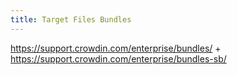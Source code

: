 ```yaml
---
title: Target Files Bundles
---
```


https://support.crowdin.com/enterprise/bundles/ + https://support.crowdin.com/enterprise/bundles-sb/
